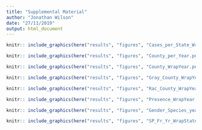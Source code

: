 ---
title: "Supplemental Material"
author: "Jonathan Wilson"
date: "27/11/2019"
output: html_document
---

```{r, figure1, fig.cap= 'CDV cases per state per year', echo=FALSE, warning=FALSE, message=FALSE}
knitr:: include_graphics(here("results", "figures", "Cases_per_State_WrapYear.png"))

```

```{r, figure2, fig.cap= 'CDV cases per county per year, GA', echo=FALSE, warning=FALSE, message=FALSE}
knitr:: include_graphics(here("results", "figures", "County_per_Year.png"))

```
```{r, figure3, fig.cap= 'CDV cases per county per year map, GA', echo=FALSE, warning=FALSE, message=FALSE}
knitr:: include_graphics(here("results", "figures", "County_WrapYear.png"))

```
```{r, figure4, fig.cap= 'Gray fox CDV cases per county per year, GA', echo=FALSE, warning=FALSE, message=FALSE}
knitr:: include_graphics(here("results", "figures", "Gray_County_WrapYear.png"))

```
```{r, figure5, fig.cap= 'Raccoon CDV cases per county per year, GA', echo=FALSE, warning=FALSE, message=FALSE}
knitr:: include_graphics(here("results", "figures", "Rac_County_WrapYear.png"))

```

```{r, figure6, fig.cap= 'CDV presence per county per year, GA', echo=FALSE, warning=FALSE, message=FALSE}
knitr:: include_graphics(here("results", "figures", "Presence_WrapYear.png"))

```
```{r, figure7, fig.cap= 'CDV cases per gender per species per year, GA', echo=FALSE, warning=FALSE, message=FALSE}
knitr:: include_graphics(here("results", "figures", "Gender_Species_year.png"))

```
```{r, figure8, fig.cap= 'CDV cases per species per state per year, GA', echo=FALSE, warning=FALSE, message=FALSE}
knitr:: include_graphics(here("results", "figures", "SP_Fr_Yr_WrapState.png"))

```
